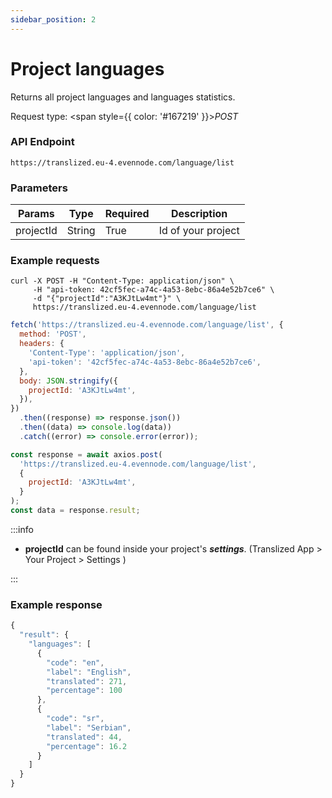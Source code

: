 ```yaml
---
sidebar_position: 2
---
```



# Project languages

Returns all project languages and languages statistics.

Request type: <span style={{ color: '#167219' }}>_POST_</span>

### API Endpoint

```url
https://translized.eu-4.evennode.com/language/list
```

### Parameters

| Params    | Type   | Required | Description        |
| --------- | ------ | -------- | ------------------ |
| projectId | String | True     | Id of your project |

### Example requests

<Tabs className="api-tabs">
<TabItem value="cURL" label="cURL">

```curl
curl -X POST -H "Content-Type: application/json" \
     -H "api-token: 42cf5fec-a74c-4a53-8ebc-86a4e52b7ce6" \
     -d "{"projectId":"A3KJtLw4mt"}" \
     https://translized.eu-4.evennode.com/language/list
```

</TabItem>
<TabItem value="js-fetch" label="Javascript Fetch">

```js
fetch('https://translized.eu-4.evennode.com/language/list', {
  method: 'POST',
  headers: {
    'Content-Type': 'application/json',
    'api-token': '42cf5fec-a74c-4a53-8ebc-86a4e52b7ce6',
  },
  body: JSON.stringify({
    projectId: 'A3KJtLw4mt',
  }),
})
  .then((response) => response.json())
  .then((data) => console.log(data))
  .catch((error) => console.error(error));
```

</TabItem>
<TabItem value="js-axios" label="Javascript Axios">

```js
const response = await axios.post(
  'https://translized.eu-4.evennode.com/language/list',
  {
    projectId: 'A3KJtLw4mt',
  }
);
const data = response.result;
```

</TabItem>
</Tabs>

:::info

- **projectId** can be found inside your project's **_settings_**. (Translized App > Your Project > Settings )

:::

### Example response

```js
{
  "result": {
    "languages": [
      {
        "code": "en",
        "label": "English",
        "translated": 271,
        "percentage": 100
      },
      {
        "code": "sr",
        "label": "Serbian",
        "translated": 44,
        "percentage": 16.2
      }
    ]
  }
}
```
